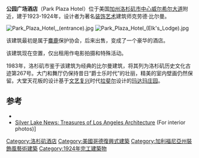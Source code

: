 {{Infobox historic site
 | name = 公园广场酒店
 | image = Park Plaza Hotel Building.jpg
 | location= 2400-2416 W. 6th St.; 603-607 Park View St.
 | lat_degrees = 34
 | lat_minutes = 03
 | lat_seconds = 39
 | lat_direction = N
 | long_degrees = 118
 | long_minutes = 16
 | long_seconds = 45
 | long_direction = W
 | coord_parameters = type:landmark_source:kolossus-frwiki
 | coord_display = inline,title
 | built = 1923-24
 | architect= 克劳德·比尔曼
 | architecture= [[装饰艺术|装饰艺术]]
 | designation1 = Los Angeles
 | designation1_date = 1983<ref name=LAHCM2>{{cite web |author=Department of City Planning |title=Designated Historic-Cultural Monuments |publisher=City of Los Angeles |url=http://www.preservation.lacity.org/monuments |accessdate=2010-06-08 |deadurl=yes |archiveurl=https://web.archive.org/web/20100609160708/http://www.preservation.lacity.org/monuments |archivedate=2010-06-09 }}</ref>
 | designation1_number = 267
}}
'''公园广场酒店'''（Park Plaza Hotel）位于美国[[加州|加州]][[洛杉矶市中心|洛杉矶市中心]][[威尔希尔大道|威尔希尔大道]]附近，建于1923-1924年，设计者为著名[[装饰艺术|装饰艺术]]建筑师克劳德·比尔曼。

[[File:Park_Plaza_Hotel,_(entrance).jpg|thumb]]
[[File:Park_Plaza_Hotel_(Elk's_Lodge).jpg|thumb]]

该建筑最初是属于[[麋鹿|麋鹿]]保护协会，后来出售，变成了一个豪华的酒店。

该建筑现在空置，仅出租用作电影拍摄和特殊活动。
  
1983年，洛杉矶市鉴于该建筑为经典的比尔曼建筑，将其列为洛杉矶历史文化古迹第267号。大门和舞厅仍保持昔日“爵士乐时代”的壮丽，精美的室内壁画仍然保留。大堂天花板的设计基于[[文艺复兴|文艺复兴]]时代[[拉斐尔|拉斐尔]]设计的[[玛达玛庄园|玛达玛庄园]]。

==参考==
{{reflist}}
* {{official website|http://www.parkplazala.com}}
* [http://www.thesilverlakenews.com/index.php?pageId=47730 Silver Lake News: Treasures of Los Angeles Architecture] {{Wayback|url=http://www.thesilverlakenews.com/index.php?pageId=47730 |date=20150223184726 }} (For interior photos)]
[[Category:洛杉矶酒店|Category:洛杉矶酒店]]
[[Category:美國哥德復興式建築|Category:美國哥德復興式建築]]
[[Category:加利福尼亞州裝飾風藝術建築|Category:加利福尼亞州裝飾風藝術建築]]
[[Category:1924年完工建築物|Category:1924年完工建築物]]